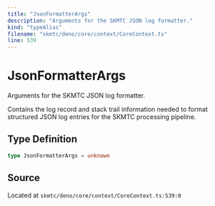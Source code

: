```yaml
---
title: "JsonFormatterArgs"
description: "Arguments for the SKMTC JSON log formatter."
kind: "typeAlias"
filename: "skmtc/deno/core/context/CoreContext.ts"
line: 539
---
```


# JsonFormatterArgs

Arguments for the SKMTC JSON log formatter.

Contains the log record and stack trail information needed to format
structured JSON log entries for the SKMTC processing pipeline.

## Type Definition

```typescript
type JsonFormatterArgs = unknown
```

## Source

Located at `skmtc/deno/core/context/CoreContext.ts:539:0`
